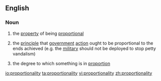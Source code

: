 ==English==

===Noun===
{{en-noun|proportionalities|-}}

#{{uncountable}} the [[property]] of being [[proportional]]
#{{uncountable}} the [[principle]] that [[government]] [[action]] ought to be proportional to the ends achieved (e.g. the [[military]] should not be deployed to stop petty vandalism)
#{{countable}} the degree to which something is in [[proportion]]

[[io:proportionality]]
[[ta:proportionality]]
[[vi:proportionality]]
[[zh:proportionality]]